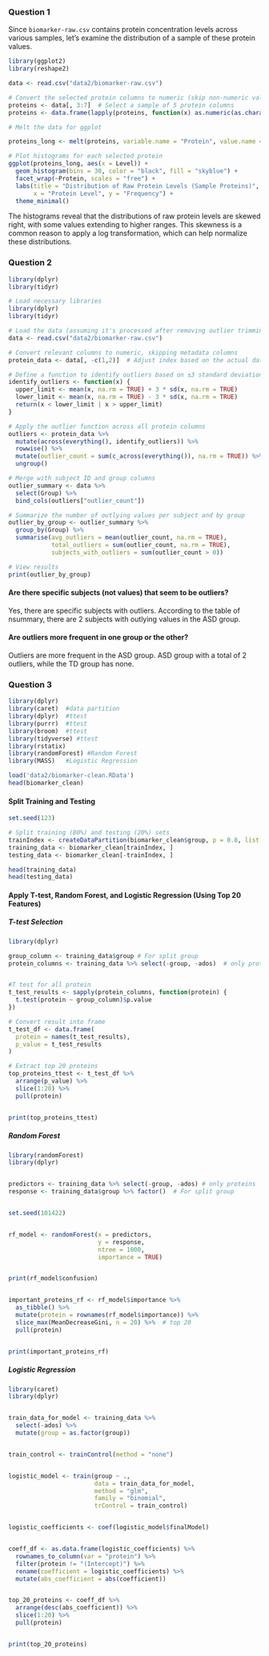 

### Question 1
Since `biomarker-raw.csv` contains protein concentration levels across various samples, let's examine the distribution of a sample of these protein values.
```r
library(ggplot2)
library(reshape2)
```

```r
data <- read.csv("data2/biomarker-raw.csv")

# Convert the selected protein columns to numeric (skip non-numeric values)
proteins <- data[, 3:7]  # Select a sample of 5 protein columns
proteins <- data.frame(lapply(proteins, function(x) as.numeric(as.character(x))))

# Melt the data for ggplot

proteins_long <- melt(proteins, variable.name = "Protein", value.name = "Level")

# Plot histograms for each selected protein
ggplot(proteins_long, aes(x = Level)) +
  geom_histogram(bins = 30, color = "black", fill = "skyblue") +
  facet_wrap(~Protein, scales = "free") +
  labs(title = "Distribution of Raw Protein Levels (Sample Proteins)",
       x = "Protein Level", y = "Frequency") +
  theme_minimal()

```
The histograms reveal that the distributions of raw protein levels are skewed right, with some values extending to higher ranges. 
This skewness is a common reason to apply a log transformation, which can help normalize these distributions.

### Question 2
```r
library(dplyr)
library(tidyr)
```

```r
# Load necessary libraries
library(dplyr)
library(tidyr)

# Load the data (assuming it's processed after removing outlier trimming)
data <- read.csv("data2/biomarker-raw.csv")

# Convert relevant columns to numeric, skipping metadata columns
protein_data <- data[, -c(1,2)]  # Adjust index based on the actual data structure

# Define a function to identify outliers based on ±3 standard deviations
identify_outliers <- function(x) {
  upper_limit <- mean(x, na.rm = TRUE) + 3 * sd(x, na.rm = TRUE)
  lower_limit <- mean(x, na.rm = TRUE) - 3 * sd(x, na.rm = TRUE)
  return(x < lower_limit | x > upper_limit)
}

# Apply the outlier function across all protein columns
outliers <- protein_data %>%
  mutate(across(everything(), identify_outliers)) %>%
  rowwise() %>%
  mutate(outlier_count = sum(c_across(everything()), na.rm = TRUE)) %>%
  ungroup()

# Merge with subject ID and group columns
outlier_summary <- data %>%
  select(Group) %>%
  bind_cols(outliers["outlier_count"])

# Summarize the number of outlying values per subject and by group
outlier_by_group <- outlier_summary %>%
  group_by(Group) %>%
  summarise(avg_outliers = mean(outlier_count, na.rm = TRUE),
            total_outliers = sum(outlier_count, na.rm = TRUE),
            subjects_with_outliers = sum(outlier_count > 0))

# View results
print(outlier_by_group)

```
#### Are there specific subjects (not values) that seem to be outliers?
Yes, there are specific subjects with outliers. According to the table of nsummary, there are 2 subjects with outlying values in the ASD group.

#### Are outliers more frequent in one group or the other?
Outliers are more frequent in the ASD group.
ASD group with a total of 2 outliers, while the TD group has none.

### Question 3

```r
library(dplyr)
library(caret)  #data partition
library(dplyr)  #ttest
library(purrr)  #ttest
library(broom)  #ttest
library(tidyverse) #ttest
library(rstatix)
library(randomForest) #Random Forest
library(MASS)   #Logistic Regression
```

```r
load('data2/biomarker-clean.RData')
head(biomarker_clean)
```
#### Split Training and Testing
```r
set.seed(123)

# Split training (80%) and testing (20%) sets
trainIndex <- createDataPartition(biomarker_clean$group, p = 0.8, list = FALSE)
training_data <- biomarker_clean[trainIndex, ]
testing_data <- biomarker_clean[-trainIndex, ]

```

```r
head(training_data)
head(testing_data)
```


#### Apply T-test, Random Forest, and Logistic Regression  (Using Top 20 Features)


##### T-test Selection

```r
library(dplyr)

group_column <- training_data$group # For split group
protein_columns <- training_data %>% select(-group, -ados)  # only protein for testing


#T test for all protein
t_test_results <- sapply(protein_columns, function(protein) {
  t.test(protein ~ group_column)$p.value
})

# Convert result into frame
t_test_df <- data.frame(
  protein = names(t_test_results),
  p_value = t_test_results
)

# Extract top 20 proteins
top_proteins_ttest <- t_test_df %>%
  arrange(p_value) %>%
  slice(1:20) %>%
  pull(protein)


print(top_proteins_ttest)
```



##### Random Forest
```r

library(randomForest)
library(dplyr)


predictors <- training_data %>% select(-group, -ados) # only proteins
response <- training_data$group %>% factor()  # For split group


set.seed(101422)


rf_model <- randomForest(x = predictors, 
                         y = response, 
                         ntree = 1000, 
                         importance = TRUE)


print(rf_model$confusion)


important_proteins_rf <- rf_model$importance %>%
  as_tibble() %>%
  mutate(protein = rownames(rf_model$importance)) %>%
  slice_max(MeanDecreaseGini, n = 20) %>%  # top 20
  pull(protein)


print(important_proteins_rf)

```

##### Logistic Regression
```r

library(caret)
library(dplyr)


train_data_for_model <- training_data %>%
  select(-ados) %>%
  mutate(group = as.factor(group))


train_control <- trainControl(method = "none")


logistic_model <- train(group ~ ., 
                        data = train_data_for_model,
                        method = "glm",
                        family = "binomial",
                        trControl = train_control)


logistic_coefficients <- coef(logistic_model$finalModel)


coeff_df <- as.data.frame(logistic_coefficients) %>%
  rownames_to_column(var = "protein") %>%
  filter(protein != "(Intercept)") %>%
  rename(coefficient = logistic_coefficients) %>%
  mutate(abs_coefficient = abs(coefficient))


top_20_proteins <- coeff_df %>%
  arrange(desc(abs_coefficient)) %>%
  slice(1:20) %>%
  pull(protein)


print(top_20_proteins)


```





